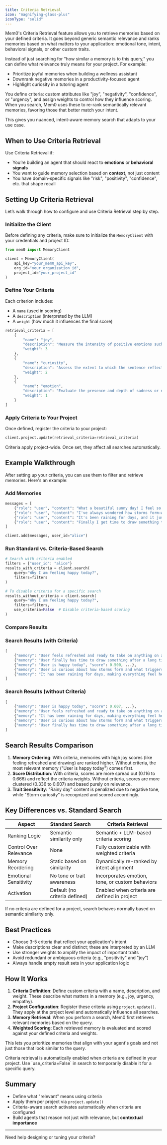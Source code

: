 ```yaml
---
title: Criteria Retrieval
icon: "magnifying-glass-plus"
iconType: "solid"
---
```


Mem0's Criteria Retrieval feature allows you to retrieve memories based on your defined criteria. It goes beyond generic semantic relevance and ranks memories based on what matters to your application: emotional tone, intent, behavioral signals, or other custom traits.

Instead of just searching for "how similar a memory is to this query," you can define what relevance truly means for your project. For example:

- Prioritize joyful memories when building a wellness assistant
- Downrank negative memories in a productivity-focused agent
- Highlight curiosity in a tutoring agent

You define criteria: custom attributes like "joy", "negativity", "confidence", or "urgency", and assign weights to control how they influence scoring. When you search, Mem0 uses these to re-rank semantically relevant memories, favoring those that better match your intent.

This gives you nuanced, intent-aware memory search that adapts to your use case.



## When to Use Criteria Retrieval

Use Criteria Retrieval if:

- You’re building an agent that should react to **emotions** or **behavioral signals**
- You want to guide memory selection based on **context**, not just content
- You have domain-specific signals like "risk", "positivity", "confidence", etc. that shape recall



## Setting Up Criteria Retrieval

Let’s walk through how to configure and use Criteria Retrieval step by step.

### Initialize the Client

Before defining any criteria, make sure to initialize the `MemoryClient` with your credentials and project ID:

```python
from mem0 import MemoryClient

client = MemoryClient(
    api_key="your_mem0_api_key",
    org_id="your_organization_id",
    project_id="your_project_id"
)
```

### Define Your Criteria

Each criterion includes:
- A `name` (used in scoring)
- A `description` (interpreted by the LLM)
- A `weight` (how much it influences the final score)

```python
retrieval_criteria = [
    {
        "name": "joy",
        "description": "Measure the intensity of positive emotions such as happiness, excitement, or amusement expressed in the sentence. A higher score reflects greater joy.",
        "weight": 3
    },
    {
        "name": "curiosity",
        "description": "Assess the extent to which the sentence reflects inquisitiveness, interest in exploring new information, or asking questions. A higher score reflects stronger curiosity.",
        "weight": 2
    },
    {
        "name": "emotion",
        "description": "Evaluate the presence and depth of sadness or negative emotional tone, including expressions of disappointment, frustration, or sorrow. A higher score reflects greater sadness.",
        "weight": 1
    }
]
```

### Apply Criteria to Your Project

Once defined, register the criteria to your project:

```python
client.project.update(retrieval_criteria=retrieval_criteria)
```

Criteria apply project-wide. Once set, they affect all searches automatically.


## Example Walkthrough

After setting up your criteria, you can use them to filter and retrieve memories. Here's an example:

### Add Memories

```python
messages = [
    {"role": "user", "content": "What a beautiful sunny day! I feel so refreshed and ready to take on anything!"},
    {"role": "user", "content": "I've always wondered how storms form—what triggers them in the atmosphere?"},
    {"role": "user", "content": "It's been raining for days, and it just makes everything feel heavier."},
    {"role": "user", "content": "Finally I get time to draw something today, after a long time!! I am super happy today."}
]

client.add(messages, user_id="alice")
```

### Run Standard vs. Criteria-Based Search

```python
# Search with criteria enabled
filters = {"user_id": "alice"}
results_with_criteria = client.search(
    query="Why I am feeling happy today?",
    filters=filters
)

# To disable criteria for a specific search
results_without_criteria = client.search(
    query="Why I am feeling happy today?",
    filters=filters,
    use_criteria=False  # Disable criteria-based scoring
)
```

### Compare Results

### Search Results (with Criteria)
```python
[
    {"memory": "User feels refreshed and ready to take on anything on a beautiful sunny day", "score": 0.666, ...},
    {"memory": "User finally has time to draw something after a long time", "score": 0.616, ...},
    {"memory": "User is happy today", "score": 0.500, ...},
    {"memory": "User is curious about how storms form and what triggers them in the atmosphere.", "score": 0.400, ...},
    {"memory": "It has been raining for days, making everything feel heavier.", "score": 0.116, ...}
]
```

### Search Results (without Criteria)
```python
[
    {"memory": "User is happy today", "score": 0.607, ...},
    {"memory": "User feels refreshed and ready to take on anything on a beautiful sunny day", "score": 0.512, ...},
    {"memory": "It has been raining for days, making everything feel heavier.", "score": 0.4617, ...},
    {"memory": "User is curious about how storms form and what triggers them in the atmosphere.", "score": 0.340, ...},
    {"memory": "User finally has time to draw something after a long time", "score": 0.336, ...},
]
```

## Search Results Comparison

1. **Memory Ordering**: With criteria, memories with high joy scores (like feeling refreshed and drawing) are ranked higher. Without criteria, the most relevant memory ("User is happy today") comes first.
2. **Score Distribution**: With criteria, scores are more spread out (0.116 to 0.666) and reflect the criteria weights. Without criteria, scores are more clustered (0.336 to 0.607) and based purely on relevance.
3. **Trait Sensitivity**: "Rainy day" content is penalized due to negative tone, while "Storm curiosity" is recognized and scored accordingly.



## Key Differences vs. Standard Search

| Aspect                  | Standard Search                      | Criteria Retrieval                              |
|-------------------------|--------------------------------------|-------------------------------------------------|
| Ranking Logic           | Semantic similarity only             | Semantic + LLM-based criteria scoring           |
| Control Over Relevance  | None                                 | Fully customizable with weighted criteria       |
| Memory Reordering       | Static based on similarity           | Dynamically re-ranked by intent alignment       |
| Emotional Sensitivity   | No tone or trait awareness           | Incorporates emotion, tone, or custom behaviors |
| Activation              | Default (no criteria defined)        | Enabled when criteria are defined in project    |

<Note>
If no criteria are defined for a project, search behaves normally based on semantic similarity only.
</Note>



## Best Practices

- Choose 3-5 criteria that reflect your application's intent
- Make descriptions clear and distinct; these are interpreted by an LLM
- Use stronger weights to amplify the impact of important traits
- Avoid redundant or ambiguous criteria (e.g., "positivity" and "joy")
- Always handle empty result sets in your application logic



## How It Works

1. **Criteria Definition**: Define custom criteria with a name, description, and weight. These describe what matters in a memory (e.g., joy, urgency, empathy).
2. **Project Configuration**: Register these criteria using `project.update()`. They apply at the project level and automatically influence all searches.
3. **Memory Retrieval**: When you perform a search, Mem0 first retrieves relevant memories based on the query.
4. **Weighted Scoring**: Each retrieved memory is evaluated and scored against your defined criteria and weights.

This lets you prioritize memories that align with your agent's goals and not just those that look similar to the query.

<Note>
Criteria retrieval is automatically enabled when criteria are defined in your project. Use `use_criteria=False` in search to temporarily disable it for a specific query.
</Note>



## Summary

- Define what "relevant" means using criteria
- Apply them per project via `project.update()`
- Criteria-aware search activates automatically when criteria are configured
- Build agents that reason not just with relevance, but **contextual importance**

---

Need help designing or tuning your criteria?

<Snippet file="get-help.mdx" />
